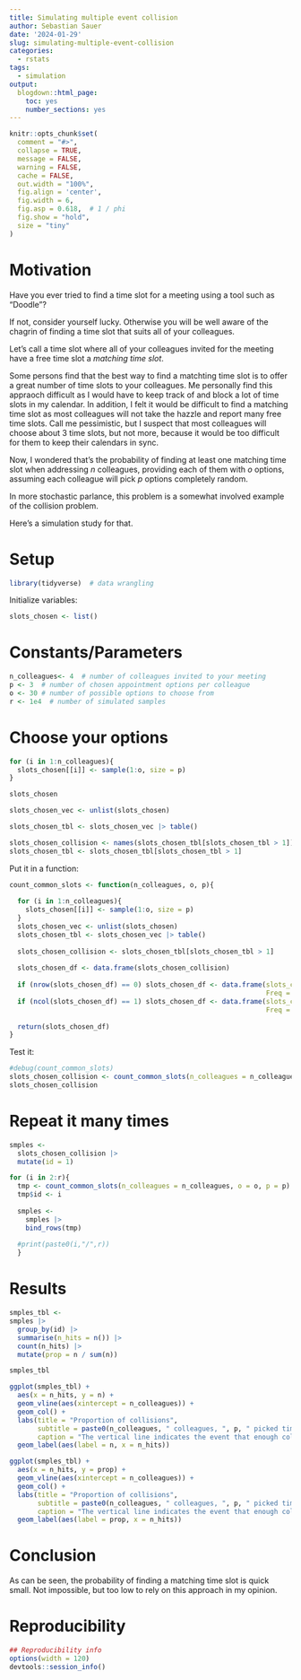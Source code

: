 ```yaml
---
title: Simulating multiple event collision
author: Sebastian Sauer
date: '2024-01-29'
slug: simulating-multiple-event-collision
categories:
  - rstats
tags:
  - simulation
output:
  blogdown::html_page:
    toc: yes
    number_sections: yes
---
```




```r
knitr::opts_chunk$set(
  comment = "#>",
  collapse = TRUE,
  message = FALSE,
  warning = FALSE,
  cache = FALSE,
  out.width = "100%",
  fig.align = 'center',
  fig.width = 6,
  fig.asp = 0.618,  # 1 / phi
  fig.show = "hold",
  size = "tiny"
)
```


# Motivation

Have you ever tried to find a time slot for a meeting using a tool such as "Doodle"?

If not, consider yourself lucky.
Otherwise you will be well aware of the chagrin of finding a time slot that suits all of your colleagues.

Let's call a time slot where all of your colleagues invited for the meeting have a free time slot a *matching time slot*.

Some persons find that the best way to find a matchting time slot is to offer a great number of time slots to your colleagues. 
Me personally find this appraoch difficult as I would have to keep track of and block a lot of time slots in my calendar. In addition, I felt it would be difficult to find a matching time slot as most colleagues will not take the hazzle and report many free time slots.
Call me pessimistic, but I suspect that most colleagues will choose about 3 time slots, but not more, because it would be too difficult for them to keep their calendars in sync.

Now, I wondered that's the probability of finding at least one matching time slot when addressing *n* colleagues, providing each of them with *o* options, assuming each colleague will pick *p* options completely random.

In more stochastic parlance, this problem is a somewhat involved example of the collision problem.

Here's a simulation study for that.

# Setup

```r
library(tidyverse)  # data wrangling
```


Initialize variables:

```r
slots_chosen <- list()
```



# Constants/Parameters


```r
n_colleagues<- 4  # number of colleagues invited to your meeting
p <- 3  # number of chosen appointment options per colleague
o <- 30 # number of possible options to choose from
r <- 1e4  # number of simulated samples
```



# Choose your options


```r
for (i in 1:n_colleagues){
  slots_chosen[[i]] <- sample(1:o, size = p)
}
```



```r
slots_chosen
```


```r
slots_chosen_vec <- unlist(slots_chosen)

slots_chosen_tbl <- slots_chosen_vec |> table() 

slots_chosen_collision <- names(slots_chosen_tbl[slots_chosen_tbl > 1])
slots_chosen_tbl <- slots_chosen_tbl[slots_chosen_tbl > 1]
```


Put it in a function:


```r
count_common_slots <- function(n_colleagues, o, p){
  
  for (i in 1:n_colleagues){
    slots_chosen[[i]] <- sample(1:o, size = p)
  }
  slots_chosen_vec <- unlist(slots_chosen)
  slots_chosen_tbl <- slots_chosen_vec |> table() 
  
  slots_chosen_collision <- slots_chosen_tbl[slots_chosen_tbl > 1]
  
  slots_chosen_df <- data.frame(slots_chosen_collision)
  
  if (nrow(slots_chosen_df) == 0) slots_chosen_df <- data.frame(slots_chosen_vec = factor(NA),
                                                                Freq = NA_integer_)
  if (ncol(slots_chosen_df) == 1) slots_chosen_df <- data.frame(slots_chosen_vec = factor(row.names(slots_chosen_df)),
                                                                Freq = slots_chosen_df$slots_chosen_collision)
  
  return(slots_chosen_df)
}
```


Test it:

```r
#debug(count_common_slots)
slots_chosen_collision <- count_common_slots(n_colleagues = n_colleagues, o = o, p = p)
slots_chosen_collision
```


# Repeat it many times

```r
smples <- 
  slots_chosen_collision |> 
  mutate(id = 1)

for (i in 2:r){
  tmp <- count_common_slots(n_colleagues = n_colleagues, o = o, p = p)
  tmp$id <- i
  
  smples <-
    smples |> 
    bind_rows(tmp)
  
  #print(paste0(i,"/",r))
  }
```


# Results

```r
smples_tbl <-
smples |> 
  group_by(id) |> 
  summarise(n_hits = n()) |> 
  count(n_hits) |> 
  mutate(prop = n / sum(n))

smples_tbl
```

```r
ggplot(smples_tbl) +
  aes(x = n_hits, y = n) +
  geom_vline(aes(xintercept = n_colleagues)) +
  geom_col() +
  labs(title = "Proportion of collisions",
       subtitle = paste0(n_colleagues, " colleagues, ", p, " picked time slots, ", o, " options to chose from, ", r, " simulated samples"),
       caption = "The vertical line indicates the event that enough colleagues chose the same time slot.") +
  geom_label(aes(label = n, x = n_hits)) 
```


```r
ggplot(smples_tbl) +
  aes(x = n_hits, y = prop) +
  geom_vline(aes(xintercept = n_colleagues)) +
  geom_col() +
  labs(title = "Proportion of collisions",
       subtitle = paste0(n_colleagues, " colleagues, ", p, " picked time slots, ", o, " options to chose from, ", r, " simulated samples"),
       caption = "The vertical line indicates the event that enough colleagues chose the same time slot.") +
  geom_label(aes(label = prop, x = n_hits))
```


# Conclusion

As can be seen, the probability of finding a matching time slot is quick small. 
Not impossible, but too low to rely on this approach in my opinion.



# Reproducibility

```r
## Reproducibility info
options(width = 120)
devtools::session_info()

```


